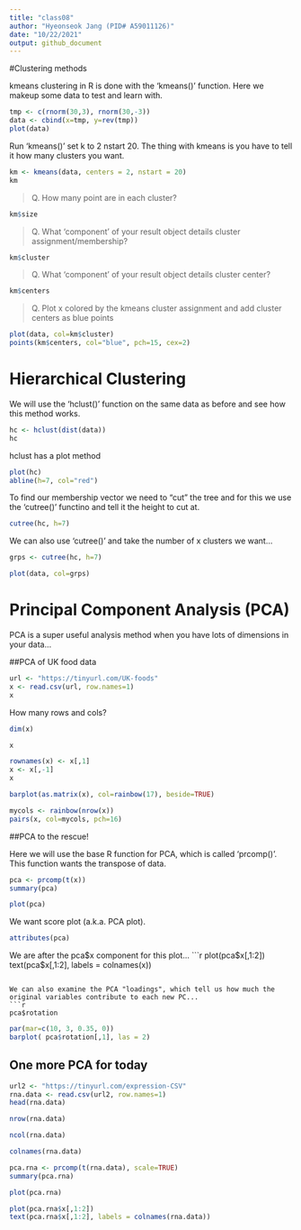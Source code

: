 ```yaml
---
title: "class08"
author: "Hyeonseok Jang (PID# A59011126)"
date: "10/22/2021"
output: github_document
---
```

#Clustering methods

kmeans clustering in R is done with the 'kmeans()' function.
Here we makeup some data to test and learn with.

```r
tmp <- c(rnorm(30,3), rnorm(30,-3))
data <- cbind(x=tmp, y=rev(tmp))
plot(data)
```

Run 'kmeans()' set k to 2 nstart 20. The thing with kmeans is you have to tell it how many clusters you want.

```r
km <- kmeans(data, centers = 2, nstart = 20)
km
```

> Q. How many point are in each cluster?

```r
km$size
```

> Q. What 'component' of your result object details cluster assignment/membership?

```r
km$cluster
```

> Q. What 'component' of your result object details cluster center?

```r
km$centers
```

> Q. Plot x colored by the kmeans cluster assignment and add cluster centers as blue points

```r
plot(data, col=km$cluster)
points(km$centers, col="blue", pch=15, cex=2)
```


# Hierarchical Clustering

We will use the 'hclust()' function on the same data as before and see how this method works.

```r
hc <- hclust(dist(data))
hc
```

hclust has a plot method

```r
plot(hc)
abline(h=7, col="red")
```

To find our membership vector we need to "cut" the tree and for this we use the 'cutree()' functino and tell it the height to cut at.

```r
cutree(hc, h=7)
```

We can also use 'cutree()' and take the number of x clusters we want...

```r
grps <- cutree(hc, h=7)
```

```r
plot(data, col=grps)
```


# Principal Component Analysis (PCA)

PCA is a super useful analysis method when you have lots of dimensions in your data...

##PCA of UK food data

```r
url <- "https://tinyurl.com/UK-foods"
x <- read.csv(url, row.names=1)
x
```

How many rows and cols?
```r
dim(x)
```

```r
x
```

```r
rownames(x) <- x[,1]
x <- x[,-1]
x
```

```r
barplot(as.matrix(x), col=rainbow(17), beside=TRUE)
```

```r
mycols <- rainbow(nrow(x))
pairs(x, col=mycols, pch=16)
```

##PCA to the rescue!

Here we will use the base R function for PCA, which is called 'prcomp()'. This function wants the transpose of data.

```r
pca <- prcomp(t(x))
summary(pca)
```

```r
plot(pca)
```

We want score plot (a.k.a. PCA plot).
```r
attributes(pca)
```

We are after the pca$x component for this plot...
```r
plot(pca$x[,1:2])
text(pca$x[,1:2], labels = colnames(x))
```

We can also examine the PCA "loadings", which tell us how much the original variables contribute to each new PC...
```r
pca$rotation
```

```r
par(mar=c(10, 3, 0.35, 0))
barplot( pca$rotation[,1], las = 2)
```


## One more PCA for today

```r
url2 <- "https://tinyurl.com/expression-CSV"
rna.data <- read.csv(url2, row.names=1)
head(rna.data)
```

```r
nrow(rna.data)
```

```r
ncol(rna.data)
```

```r
colnames(rna.data)
```

```r
pca.rna <- prcomp(t(rna.data), scale=TRUE)
summary(pca.rna)
```

```r
plot(pca.rna)
```

```r
plot(pca.rna$x[,1:2])
text(pca.rna$x[,1:2], labels = colnames(rna.data))
```